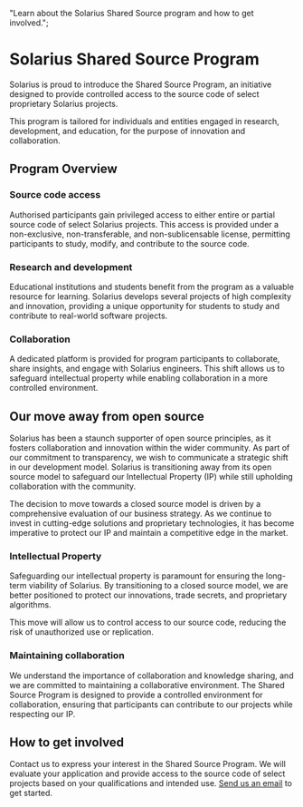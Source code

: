   "Learn about the Solarius Shared Source program and how to get involved.";

# Solarius Shared Source Program

Solarius is proud to introduce the Shared Source Program, an initiative designed to provide controlled access to the source code of select proprietary Solarius projects. 

This program is tailored for individuals and entities engaged in research, development, and education, for the purpose of innovation and collaboration.

## Program Overview

### Source code access

Authorised participants gain privileged access to either entire or partial source code of select Solarius projects. This access is provided under a non-exclusive, non-transferable, and non-sublicensable license, permitting participants to study, modify, and contribute to the source code.

### Research and development

Educational institutions and students benefit from the program as a valuable resource for learning. Solarius develops several projects of high complexity and innovation, providing a unique opportunity for students to study and contribute to real-world software projects.

### Collaboration

A dedicated platform is provided for program participants to collaborate, share insights, and engage with Solarius engineers. This shift allows us to safeguard intellectual property while enabling collaboration in a more controlled environment.

## Our move away from open source

Solarius has been a staunch supporter of open source principles, as it fosters collaboration and innovation within the wider community. As part of our commitment to transparency, we wish to communicate a strategic shift in our development model. Solarius is transitioning away from its open source model to safeguard our Intellectual Property (IP) while still upholding collaboration with the community.

The decision to move towards a closed source model is driven by a comprehensive evaluation of our business strategy. As we continue to invest in cutting-edge solutions and proprietary technologies, it has become imperative to protect our IP and maintain a competitive edge in the market.

### Intellectual Property

Safeguarding our intellectual property is paramount for ensuring the long-term viability of Solarius. By transitioning to a closed source model, we are better positioned to protect our innovations, trade secrets, and proprietary algorithms. 

This move will allow us to control access to our source code, reducing the risk of unauthorized use or replication.

### Maintaining collaboration

We understand the importance of collaboration and knowledge sharing, and we are committed to maintaining a collaborative environment. The Shared Source Program is designed to provide a controlled environment for collaboration, ensuring that participants can contribute to our projects while respecting our IP.

## How to get involved

Contact us to express your interest in the Shared Source Program. We will evaluate your application and provide access to the source code of select projects based on your qualifications and intended use. [Send us an email](mailto:ssp@solarius.me) to get started.